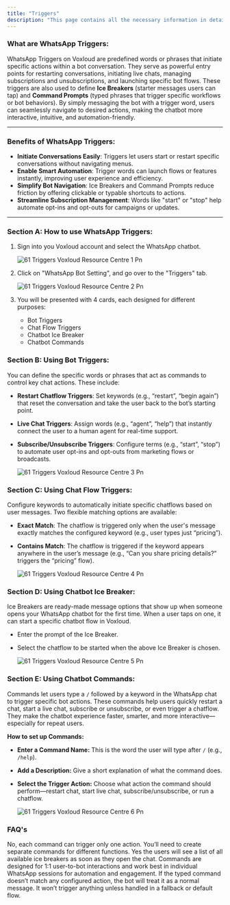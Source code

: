 ```yaml
---
title: "Triggers"
description: "This page contains all the necessary information in details regarding the Triggers sections of the WhatsApp chatbot settings."
---
```


### **What are WhatsApp Triggers:**

WhatsApp Triggers on  Voxloud are predefined words or phrases that initiate specific actions within a bot conversation. They serve as powerful entry points for restarting conversations, initiating live chats, managing subscriptions and unsubscriptions, and launching specific bot flows. These triggers are also used to define **Ice Breakers** (starter messages users can tap) and **Command Prompts** (typed phrases that trigger specific workflows or bot behaviors). By simply messaging the bot with a trigger word, users can seamlessly navigate to desired actions, making the chatbot more interactive, intuitive, and automation-friendly.

---

### **Benefits of WhatsApp Triggers:**

- **Initiate Conversations Easily**: Triggers let users start or restart specific conversations without navigating menus.
- **Enable Smart Automation**: Trigger words can launch flows or features instantly, improving user experience and efficiency.
- **Simplify Bot Navigation**: Ice Breakers and Command Prompts reduce friction by offering clickable or typable shortcuts to actions.
- **Streamline Subscription Management**: Words like "start" or "stop" help automate opt-ins and opt-outs for campaigns or updates.

---

### **Section A: How to use WhatsApp Triggers:**

1. Sign into you  Voxloud account and select the WhatsApp chatbot.

   ![61 Triggers Voxloud Resource Centre 1 Pn](/images/how-botpenguin-works/whatsapp_trigger/61.triggers__Voxloud_resource_centre-1.png)
2. Click on "WhatsApp Bot Setting", and go over to the "Triggers" tab.

   ![61 Triggers  Voxloud Resource Centre 2 Pn](/images/how-botpenguin-works/whatsapp-trigger/61.triggers__Voxloud_resource_centre-2.png)
3. You will be presented with 4 cards, each designed for different purposes:
   - Bot Triggers
   - Chat Flow Triggers
   - Chatbot Ice Breaker
   - Chatbot Commands

### **Section B: Using Bot Triggers:**

You can define the specific words or phrases that act as commands to control key chat actions. These include:

- **Restart Chatflow Triggers**: Set keywords (e.g., “restart”, “begin again”) that reset the conversation and take the user back to the bot’s starting point.
- **Live Chat Triggers**: Assign words (e.g., “agent”, “help”) that instantly connect the user to a human agent for real-time support.
- **Subscribe/Unsubscribe Triggers**: Configure terms (e.g., “start”, “stop”) to automate user opt-ins and opt-outs from marketing flows or broadcasts.

  ![61 Triggers  Voxloud Resource Centre 3 Pn](/images/how-botpenguin-works/whatsapp-trigger/61.triggers__Voxloud_resource_centre-3.png)

### **Section C: Using Chat Flow Triggers:**

Configure keywords to automatically initiate specific chatflows based on user messages. Two flexible matching options are available:

- **Exact Match**: The chatflow is triggered only when the user's message exactly matches the configured keyword (e.g., user types just “pricing”).
- **Contains Match**: The chatflow is triggered if the keyword appears anywhere in the user’s message (e.g., “Can you share pricing details?” triggers the “pricing” flow).

  ![61 Triggers  Voxloud Resource Centre 4 Pn](/images/how-botpenguin-works/whatsapp-trigger/61.triggers__Voxloud_resource_centre-4.png)

### **Section D: Using Chatbot Ice Breaker:**

Ice Breakers are ready-made message options that show up when someone opens your WhatsApp chatbot for the first time. When a user taps on one, it can start a specific chatbot flow in  Voxloud.

- Enter the prompt of the Ice Breaker.
- Select the chatflow to be started when the above Ice Breaker is chosen.

  ![61 Triggers  Voxloud Resource Centre 5 Pn](/images/how-botpenguin-works/whatsapp-trigger/61.triggers__Voxloud_resource_centre-5.png)

### **Section E: Using Chatbot Commands:**

Commands let users type a `/` followed by a keyword in the WhatsApp chat to trigger specific bot actions. These commands help users quickly restart a chat, start a live chat, subscribe or unsubscribe, or even trigger a chatflow. They make the chatbot experience faster, smarter, and more interactive—especially for repeat users.

**How to set up Commands:**

- **Enter a Command Name:** This is the word the user will type after `/` (e.g., `/help`).
- **Add a Description:** Give a short explanation of what the command does.
- **Select the Trigger Action:** Choose what action the command should perform—restart chat, start live chat, subscribe/unsubscribe, or run a chatflow.

  ![61 Triggers  Voxloud Resource Centre 6 Pn](/images/how-botpenguin-works/whatsapp-trigger/61.triggers__Voxloud_resource_centre-6.png)

### **FAQ's**

<AccordionGroup>
  <Accordion title="Can I assign same command to multiple actions?">
    No, each command can trigger only one action. You’ll need to create separate commands for different functions.
  </Accordion>
  <Accordion title="Will users see a list of available Ice breakers in the chat?">
    Yes the users will see a list of all available ice breakers as soon as they open the chat.
  </Accordion>
  <Accordion title="Can commands be used in groups or only in individual chats?">
    Commands are designed for 1:1 user-to-bot interactions and work best in individual WhatsApp sessions for automation and engagement.
  </Accordion>
  <Accordion title="What happens if a user types a wrong command?">
    If the typed command doesn’t match any configured action, the bot will treat it as a normal message. It won’t trigger anything unless handled in a fallback or default flow.
  </Accordion>
</AccordionGroup>